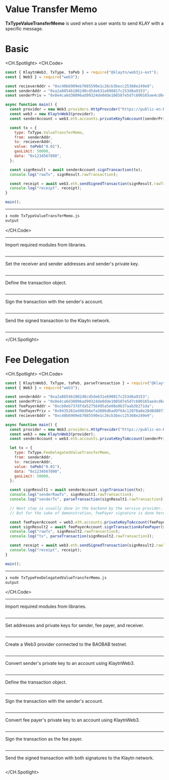 # Value Transfer Memo
**TxTypeValueTransferMemo** is used when a user wants to send KLAY with a specific message.

# Basic

<CH.Spotlight>
<CH.Code>

```js TxTypeValueTransferMemo.js
const { KlaytnWeb3, TxType, toPeb } = require("@klaytn/web3js-ext");
const { Web3 } = require("web3");

const recieverAddr = "0xc40b6909eb7085590e1c26cb3becc25368e249e9";
const senderAddr = "0xa2a8854b1802d8cd5de631e690817c253d6a9153";
const senderPriv = "0x0e4ca6d38096ad99324de0dde108587e5d7c600165ae4cd6c2462c597458c2b8";

async function main() {
  const provider = new Web3.providers.HttpProvider("https://public-en-baobab.klaytn.net");
  const web3 = new KlaytnWeb3(provider);
  const senderAccount = web3.eth.accounts.privateKeyToAccount(senderPriv);

  const tx = {
    type: TxType.ValueTransferMemo,
    from: senderAddr,
    to: recieverAddr,
    value: toPeb("0.01"),
    gasLimit: 50000,
    data: "0x1234567890",
  };

  const signResult = await senderAccount.signTransaction(tx);
  console.log("rawTx", signResult.rawTransaction);

  const receipt = await web3.eth.sendSignedTransaction(signResult.rawTransaction);
  console.log("receipt", receipt);
}

main();

```




---
```zsh output
❯ node TxTypeValueTransferMemo.js
output
```
</CH.Code>






---

Import required modules from libraries.

```node TxTypeValueTransferMemo.js focus=1:2

```
---

Set the receiver and sender addresses and sender's private key.
```node TxTypeValueTransferMemo.js focus=4:6

```
---

Define the transaction object.
```node TxTypeValueTransferMemo.js focus=13:20

```
---

Sign the transaction with the sender's account.

```node TxTypeValueTransferMemo.js focus=22

```
---

Send the signed transaction to the Klaytn network.

```node TxTypeValueTransferMemo.js focus=25:26

```
---


</CH.Spotlight>


# Fee Delegation


<CH.Spotlight>
<CH.Code>

```js TxTypeFeeDelegatedValueTransferMemo.js
const { KlaytnWeb3, TxType, toPeb, parseTransaction } = require("@klaytn/web3js-ext");
const { Web3 } = require("web3");

const senderAddr = "0xa2a8854b1802d8cd5de631e690817c253d6a9153";
const senderPriv = "0x0e4ca6d38096ad99324de0dde108587e5d7c600165ae4cd6c2462c597458c2b8";
const feePayerAddr = "0xcb0eb737dfda52756495a5e08a9b37aab3b271da";
const feePayerPriv = "0x9435261ed483b6efa3886d6ad9f64c12078a0e28d8d80715c773e16fc000cff4";
const recieverAddr = "0xc40b6909eb7085590e1c26cb3becc25368e249e9";

async function main() {
  const provider = new Web3.providers.HttpProvider("https://public-en-baobab.klaytn.net");
  const web3 = new KlaytnWeb3(provider);
  const senderAccount = web3.eth.accounts.privateKeyToAccount(senderPriv);

  let tx = {
    type: TxType.FeeDelegatedValueTransferMemo,
    from: senderAddr,
    to: recieverAddr,
    value: toPeb("0.01"),
    data: "0x1234567890",
    gasLimit: 50000,
  };

  const signResult1 = await senderAccount.signTransaction(tx);
  console.log("senderRawTx", signResult1.rawTransaction);
  console.log("senderTx", parseTransaction(signResult1.rawTransaction));

  // Next step is usually done in the backend by the service provider.
  // But for the sake of demonstration, feePayer signature is done here.

  const feePayerAccount = web3.eth.accounts.privateKeyToAccount(feePayerPriv);
  const signResult2 = await feePayerAccount.signTransactionAsFeePayer(signResult1.rawTransaction);
  console.log("rawTx", signResult2.rawTransaction);
  console.log("tx", parseTransaction(signResult2.rawTransaction));

  const receipt = await web3.eth.sendSignedTransaction(signResult2.rawTransaction);
  console.log("receipt", receipt);
}

main();

```




---
```zsh output
❯ node TxTypeFeeDelegatedValueTransferMemo.js
output
```
</CH.Code>






---

Import required modules from libraries.

```js TxTypeFeeDelegatedValueTransferMemo.js focus=1:2

```

---
Set addresses and private keys for sender, fee payer, and receiver.

```js TxTypeFeeDelegatedValueTransferMemo.js focus=4:8

```
---
Create a Web3 provider connected to the BAOBAB testnet.

```js TxTypeFeeDelegatedValueTransferMemo.js focus=11:12

```
---
Convert sender's private key to an account using KlaytnWeb3.

```js TxTypeFeeDelegatedValueTransferMemo.js focus=13

```
---

Define the transaction object.
```js TxTypeFeeDelegatedValueTransferMemo.js focus=15:22

```
---

Sign the transaction with the sender's account.
```js TxTypeFeeDelegatedValueTransferMemo.js focus=24:26

```
---
Convert fee payer's private key to an account using KlaytnWeb3.

```js TxTypeFeeDelegatedValueTransferMemo.js focus=31

```
---
Sign the transaction as the fee payer.

```js TxTypeFeeDelegatedValueTransferMemo.js focus=32:34

```
---
Send the signed transaction with both signatures to the Klaytn network.
```js TxTypeFeeDelegatedValueTransferMemo.js focus=36:37

```
</CH.Spotlight>